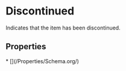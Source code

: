 
# Discontinued

Indicates that the item has been discontinued.

## Properties

<Grid>
* [](/Properties/Schema.org/)

</Grid>

